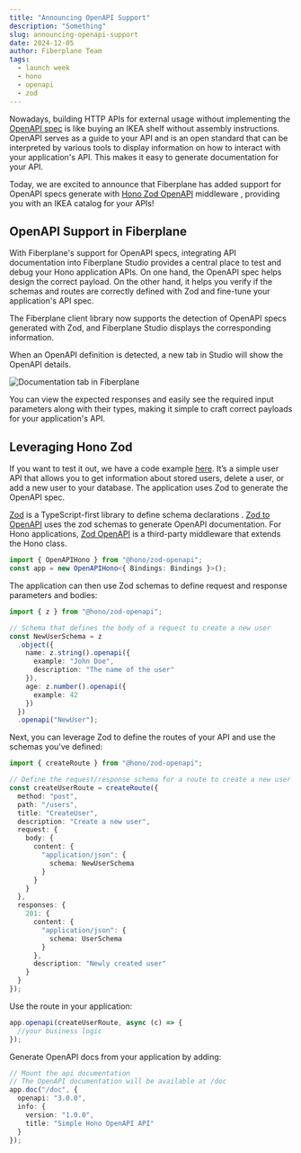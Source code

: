 ```yaml
---
title: "Announcing OpenAPI Support"
description: "Something"
slug: announcing-openapi-support
date: 2024-12-05
author: Fiberplane Team
tags:
  - launch week
  - hono
  - openapi
  - zod
---
```



Nowadays, building HTTP APIs for external usage without implementing the [OpenAPI spec](https://swagger.io/specification/) is like buying an IKEA shelf without assembly instructions.
OpenAPI serves as a guide to your API and is an open standard that can be interpreted by various tools to display information on how to interact with your application's API.
This makes it easy to generate documentation for your API.

Today, we are excited to announce that Fiberplane has added support for OpenAPI specs generate with [Hono Zod OpenAPI](https://hono.dev/examples/zod-openapi) middleware , providing you with an IKEA catalog for your APIs!

## OpenAPI Support in Fiberplane

With Fiberplane's support for OpenAPI specs, integrating API documentation into Fiberplane Studio provides a central place to test and debug your Hono application APIs.
On one hand, the OpenAPI spec helps design the correct payload.
On the other hand, it helps you verify if the schemas and routes are correctly defined with Zod and fine-tune your application's API spec.

The Fiberplane client library now supports the detection of OpenAPI specs generated with Zod, and Fiberplane Studio displays the corresponding information.

When an OpenAPI definition is detected, a new tab in Studio will show the OpenAPI details.

![Documentation tab in Fiberplane](@/assets/blog/2024-12-05-documentation-tab.png)

You can view the expected responses and easily see the required input parameters along with their types, making it simple to craft correct payloads for your application's API.

## Leveraging Hono Zod

If you want to test it out, we have a code example [here](https://github.com/fiberplane/fpx/tree/main/examples/openapi-zod). It’s a simple user API that allows you to get information about stored users, delete a user, or add a new user to your database.
The application uses Zod to generate the OpenAPI spec.

[Zod](https://zod.dev/?id=introduction) is a TypeScript-first library to define schema declarations . [Zod to OpenAPI](https://github.com/asteasolutions/zod-to-openapi) uses the zod schemas to generate OpenAPI documentation.
For Hono applications, [Zod OpenAPI](https://hono.dev/examples/zod-openapi) is a third-party middleware that extends the Hono class.

```typescript
import { OpenAPIHono } from "@hono/zod-openapi";
const app = new OpenAPIHono<{ Bindings: Bindings }>();
```

The application can then use Zod schemas to define request and response parameters and bodies:

```typescript
import { z } from "@hono/zod-openapi";

// Schema that defines the body of a request to create a new user
const NewUserSchema = z
  .object({
    name: z.string().openapi({
      example: "John Doe",
      description: "The name of the user"
    }),
    age: z.number().openapi({
      example: 42
    })
  })
  .openapi("NewUser");
```

Next, you can leverage Zod to define the routes of your API and use the schemas you've defined:

```typescript
import { createRoute } from "@hono/zod-openapi";

// Define the request/response schema for a route to create a new user
const createUserRoute = createRoute({
  method: "post",
  path: "/users",
  title: "CreateUser",
  description: "Create a new user",
  request: {
    body: {
      content: {
        "application/json": {
          schema: NewUserSchema
        }
      }
    }
  },
  responses: {
    201: {
      content: {
        "application/json": {
          schema: UserSchema
        }
      },
      description: "Newly created user"
    }
  }
});
```

Use the route in your application:

```typescript
app.openapi(createUserRoute, async (c) => {
  //your business logic
});
```

Generate OpenAPI docs from your application by adding:

```typescript
// Mount the api documentation
// The OpenAPI documentation will be available at /doc
app.doc("/doc", {
  openapi: "3.0.0",
  info: {
    version: "1.0.0",
    title: "Simple Hono OpenAPI API"
  }
});
```
